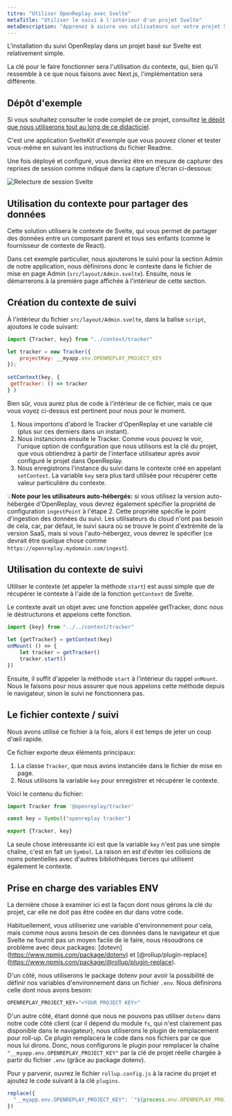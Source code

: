 ```yaml
---
titre: "Utiliser OpenReplay avec Svelte"
metaTitle: "Utiliser le suivi à l'intérieur d'un projet Svelte"
metaDescription: "Apprenez à suivre vos utilisateurs sur votre projet Svelte"
---
```


L'installation du suivi OpenReplay dans un projet basé sur Svelte est relativement simple.

La clé pour le faire fonctionner sera l'utilisation du contexte, qui, bien qu'il ressemble à ce que nous faisons avec Next.js, l'implémentation sera différente.

## Dépôt d'exemple

Si vous souhaitez consulter le code complet de ce projet, consultez [le dépôt que nous utiliserons tout au long de ce didacticiel](https://github.com/deleteman/openreplay-svelte-example).

C'est une application SvelteKit d'exemple que vous pouvez cloner et tester vous-même en suivant les instructions du fichier Readme.

Une fois déployé et configuré, vous devriez être en mesure de capturer des reprises de session comme indiqué dans la capture d'écran ci-dessous:

![Relecture de session Svelte](images/svelte-session.png)

## Utilisation du contexte pour partager des données

Cette solution utilisera le contexte de Svelte, qui vous permet de partager des données entre un composant parent et tous ses enfants (comme le fournisseur de contexte de React).

Dans cet exemple particulier, nous ajouterons le suivi pour la section Admin de notre application, nous définirons donc le contexte dans le fichier de mise en page Admin (`src/layout/Admin.svelte`). Ensuite, nous le démarrerons à la première page affichée à l'intérieur de cette section.

## Création du contexte de suivi

À l'intérieur du fichier `src/layout/Admin.svelte`, dans la balise `script`, ajoutons le code suivant:


```jsx
import {Tracker, key} from "../context/tracker"

let tracker = new Tracker({
    projectKey: __myapp.env.OPENREPLAY_PROJECT_KEY
});
  
setContext(key, {
 getTracker: () => tracker
} )
```
 Bien sûr, vous aurez plus de code à l'intérieur de ce fichier, mais ce que vous voyez ci-dessus est pertinent pour nous pour le moment.

1. Nous importons d'abord le Tracker d'OpenReplay et une variable clé (plus sur ces derniers dans un instant).
2. Nous instancions ensuite le Tracker. Comme vous pouvez le voir, l'unique option de configuration que nous utilisons est la clé du projet, que vous obtiendrez à partir de l'interface utilisateur après avoir configuré le projet dans OpenReplay.
3. Nous enregistrons l'instance du suivi dans le contexte créé en appelant `setContext`. La variable `key` sera plus tard utilisée pour récupérer cette valeur particulière du contexte.

💡**Note pour les utilisateurs auto-hébergés:** si vous utilisez la version auto-hébergée d'OpenReplay, vous devrez également spécifier la propriété de configuration `ingestPoint` à l'étape 2. Cette propriété spécifie le point d'ingestion des données du suivi. Les utilisateurs du cloud n'ont pas besoin de cela, car, par défaut, le suivi saura où se trouve le point d'extrémité de la version SaaS, mais si vous l'auto-hébergez, vous devrez le spécifier (ce devrait être quelque chose comme `https://openreplay.mydomain.com/ingest`).

## Utilisation du contexte de suivi

Utiliser le contexte (et appeler la méthode `start`) est aussi simple que de récupérer le contexte à l'aide de la fonction `getContext` de Svelte.

Le contexte avait un objet avec une fonction appelée getTracker, donc nous le déstructurons et appelons cette fonction.


```jsx
import {key} from "../../context/tracker"
  
let {getTracker} = getContext(key)
onMount( () => {
	let tracker = getTracker()
	tracker.start()
})
```


Ensuite, il suffit d'appeler la méthode `start` à l'intérieur du rappel `onMount`. Nous le faisons pour nous assurer que nous appelons cette méthode depuis le navigateur, sinon le suivi ne fonctionnera pas.

## Le fichier contexte / suivi

Nous avons utilisé ce fichier à la fois, alors il est temps de jeter un coup d'œil rapide.

Ce fichier exporte deux éléments principaux:

1. La classe `Tracker`, que nous avons instanciée dans le fichier de mise en page.
2. Nous utilisons la variable `key` pour enregistrer et récupérer le contexte.

Voici le contenu du fichier:


```jsx
import Tracker from '@openreplay/tracker'

const key = Symbol("openreplay tracker")

export {Tracker, key}
```


La seule chose intéressante ici est que la variable `key` n'est pas une simple chaîne, c'est en fait un `Symbol`. La raison en est d'éviter les collisions de noms potentielles avec d'autres bibliothèques tierces qui utilisent également le contexte.

## Prise en charge des variables ENV

La dernière chose à examiner ici est la façon dont nous gérons la clé du projet, car elle ne doit pas être codée en dur dans votre code.

Habituellement, vous utiliseriez une variable d'environnement pour cela, mais comme nous avons besoin de ces données dans le navigateur et que Svelte ne fournit pas un moyen facile de le faire, nous résoudrons ce problème avec deux packages: [dotevn] (https://www.npmjs.com/package/dotenv) et [@rollup/plugin-replace] (https://www.npmjs.com/package/@rollup/plugin-replace).

D'un côté, nous utiliserons le package dotenv pour avoir la possibilité de définir nos variables d'environnement dans un fichier `.env`. Nous définirons celle dont nous avons besoin:


```jsx
OPENREPLAY_PROJECT_KEY="<YOUR PROJECT KEY>"
```


D'un autre côté, étant donné que nous ne pouvons pas utiliser `dotenv` dans notre code côté client (car il dépend du module `fs`, qui n'est clairement pas disponible dans le navigateur), nous utiliserons le plugin de remplacement pour roll-up. Ce plugin remplacera le code dans nos fichiers par ce que nous lui dirons. Donc, nous configurons le plugin pour remplacer la chaîne `"__myapp.env.OPENREPLAY_PROJECT_KEY"` par la clé de projet réelle chargée à partir du fichier `.env` (grâce au package dotenv).

Pour y parvenir, ouvrez le fichier `rollup.config.js` à la racine du projet et ajoutez le code suivant à la clé `plugins`.


```jsx
replace({
  "__myapp.env.OPENREPLAY_PROJECT_KEY": `"${process.env.OPENREPLAY_PROJECT_KEY}"`
})
```

